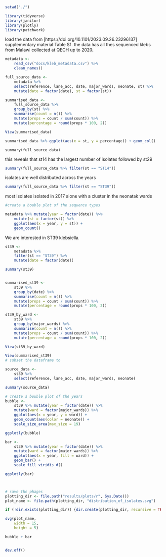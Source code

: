 

```r
setwd("./")

library(tidyverse)
library(janitor)
library(plotly)
library(patchwork)

```

load the data from [https://doi.org/10.1101/2023.09.26.23296137] supplementary material Table S1. the data has all thes sequenced klebs from Malawi collected at QECH up to 2020.
```r
metadata <-
    read_csv("docs/kleb_metadata.csv") %>%
    clean_names()

full_source_data <-
    metadata %>%
    select(reference, lane_acc, date, major_wards, neonate, st) %>%
    mutate(date = factor(date), st = factor(st))

summarised_data <-
    full_source_data %>%
    group_by(st) %>%
    summarise(count = n()) %>%
    mutate(props = count / sum(count)) %>%
    mutate(percentage = round(props * 100, 2))

View(summarised_data)

summarised_data %>% ggplot(aes(x = st, y = percentage)) + geom_col()
```

```{}
summary(full_source_data)
```
this reveals that st14 has the largest number of isolates followed by st29

```r
summary(full_source_data %>% filter(st == "ST14"))
```

isolates are well distributed across the years

```r
summary(full_source_data %>% filter(st == "ST39"))
```
most isolates isolated in 2017 alone with a cluster in the neonatak wards



```r
#create a bouble plot of the sequence types

metadata %>% mutate(year = factor(date)) %>%
    mutate(st = factor(st)) %>%
    ggplot(aes(x = year, y = st)) +
    geom_count()
```

We are interested in ST39 klebsiella.

```r
st39 <-
    metadata %>%
    filter(st == "ST39") %>%
    mutate(date = factor(date))

summary(st39)


summarised_st39 <-
    st39 %>%
    group_by(date) %>%
    summarise(count = n()) %>%
    mutate(props = count / sum(count)) %>%
    mutate(percentage = round(props * 100, 2))

st39_by_ward <-
    st39 %>%
    group_by(major_wards) %>%
    summarise(count = n()) %>%
    mutate(props = count / sum(count)) %>%
    mutate(percentage = round(props * 100, 2))

View(st39_by_ward)

View(summarised_st39)
# subset the dataframe to 

source_data <-
    st39 %>%
    select(reference, lane_acc, date, major_wards, neonate)

summary(source_data)
```


```r
# create a bouble plot of the years
bubble <-
    st39 %>% mutate(year = factor(date)) %>%
    mutate(ward = factor(major_wards)) %>%
    ggplot(aes(x = year, y = ward)) +
    geom_count(aes(color = neonate)) +
    scale_size_area(max_size = 19)

ggplotly(bubble)

bar <-
    st39 %>% mutate(year = factor(date)) %>%
    mutate(ward = factor(major_wards)) %>%
    ggplot(aes(x = year, fill = ward)) +
    geom_bar() +
    scale_fill_viridis_d()

ggplotly(bar)




```

```r
# save the phages
plotting_dir <- file.path("results/plots/r", Sys.Date())
plot_name <- file.path(plotting_dir, "distribution_of_isolates.svg")

if (!dir.exists(plotting_dir)) {dir.create(plotting_dir, recursive = TRUE)}

svg(plot_name,
    width = 15,
    height = 5)

bubble + bar


dev.off() 
```
